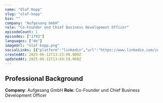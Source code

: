 ```yaml
---
name: "Olaf Kopp"
slug: "olaf-kopp"
bio: ""
company: "Aufgesang GmbH"
role: "Co-Founder und Chief Business Development Officer"
episodeCount: 1
episodes: ["1793"]
languages: ["de"]
imageUrl: "olaf-kopp.png"
socialLinks: [{"platform":"linkedin","url":"https://www.linkedin.com/in/olafkopp/"}]
createdAt: 2025-06-12T13:23:08.000Z
updatedAt: 2025-06-12T13:49:59.000Z
---
```


## Professional Background

**Company**: Aufgesang GmbH
**Role**: Co-Founder und Chief Business Development Officer
